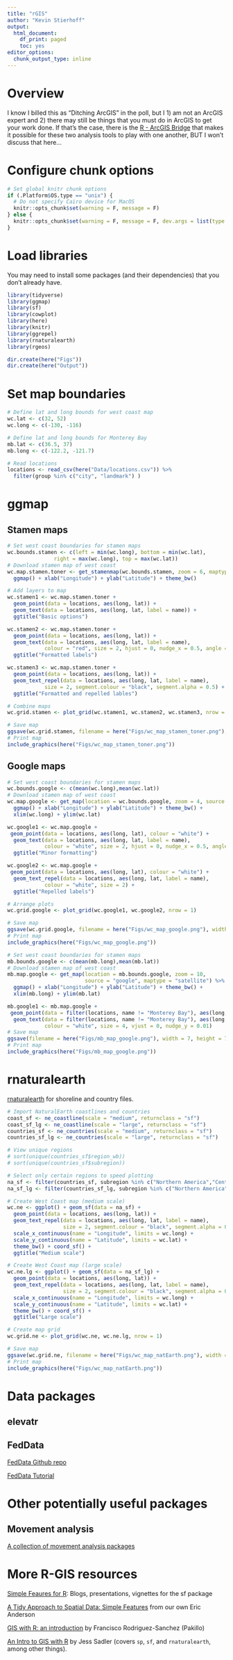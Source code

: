 ```yaml
---
title: "rGIS"
author: "Kevin Stierhoff"
output:
  html_document:
    df_print: paged
    toc: yes
editor_options:
  chunk_output_type: inline
---
```


# Overview
I know I billed this as "Ditching ArcGIS" in the poll, but I 1) am not an ArcGIS expert and 2) there may still be things that you must do in ArcGIS to get your work done. If that's the case, there is the [R - ArcGIS Bridge](https://r-arcgis.github.io/) that makes it possible for these two analysis tools to play with one another, BUT I won't discuss that here...

# Configure chunk options

```r
# Set global knitr chunk options
if (.Platform$OS.type == "unix") {
  # Do not specify Cairo device for MacOS
  knitr::opts_chunk$set(warning = F, message = F)
} else {
  knitr::opts_chunk$set(warning = F, message = F, dev.args = list(type = "cairo"))
}
```

# Load libraries
You may need to install some packages (and their dependencies) that you don't already have.

```r
library(tidyverse)
library(ggmap)
library(sf)
library(cowplot)
library(here)
library(knitr)
library(ggrepel)
library(rnaturalearth)
library(rgeos)
```

```r
dir.create(here("Figs"))
dir.create(here("Output"))
```


# Set map boundaries
```r
# Define lat and long bounds for west coast map
wc.lat <- c(32, 52)
wc.long <- c(-130, -116)

# Define lat and long bounds for Monterey Bay
mb.lat <- c(36.5, 37)
mb.long <- c(-122.2, -121.7)

# Read locations
locations <- read_csv(here("Data/locations.csv")) %>% 
  filter(group %in% c("city", "landmark") )
```

# ggmap
## Stamen maps

```r
# Set west coast boundaries for stamen maps
wc.bounds.stamen <- c(left = min(wc.long), bottom = min(wc.lat), 
               right = max(wc.long), top = max(wc.lat))
# Download stamen map of west coast
wc.map.stamen.toner <- get_stamenmap(wc.bounds.stamen, zoom = 6, maptype = "toner-lite") %>% 
  ggmap() + xlab("Longitude") + ylab("Latitude") + theme_bw()

# Add layers to map
wc.stamen1 <- wc.map.stamen.toner + 
  geom_point(data = locations, aes(long, lat)) +
  geom_text(data = locations, aes(long, lat, label = name)) + 
  ggtitle("Basic options")

wc.stamen2 <- wc.map.stamen.toner + 
  geom_point(data = locations, aes(long, lat)) +
  geom_text(data = locations, aes(long, lat, label = name), 
            colour = "red", size = 2, hjust = 0, nudge_x = 0.5, angle = 45) + 
  ggtitle("Formatted labels")

wc.stamen3 <- wc.map.stamen.toner + 
  geom_point(data = locations, aes(long, lat)) +
  geom_text_repel(data = locations, aes(long, lat, label = name), 
            size = 2, segment.colour = "black", segment.alpha = 0.5) +
  ggtitle("Formatted and repelled lables")

# Combine maps
wc.grid.stamen <- plot_grid(wc.stamen1, wc.stamen2, wc.stamen3, nrow = 1)

# Save map
ggsave(wc.grid.stamen, filename = here("Figs/wc_map_stamen_toner.png"), width = 12, height = 7)
# Print map
include_graphics(here("Figs/wc_map_stamen_toner.png"))
```

## Google maps

```r
# Set west coast boundaries for stamen maps
wc.bounds.google <- c(mean(wc.long),mean(wc.lat))
# Download stamen map of west coast
wc.map.google <- get_map(location = wc.bounds.google, zoom = 4, source = "google", maptype = "satellite") %>% 
  ggmap() + xlab("Longitude") + ylab("Latitude") + theme_bw() +
  xlim(wc.long) + ylim(wc.lat)

wc.google1 <- wc.map.google +
 geom_point(data = locations, aes(long, lat), colour = "white") +
  geom_text(data = locations, aes(long, lat, label = name), 
            colour = "white", size = 2, hjust = 0, nudge_x = 0.5, angle = 45) +
  ggtitle("Minor formatting")

wc.google2 <- wc.map.google +
 geom_point(data = locations, aes(long, lat), colour = "white") +
  geom_text_repel(data = locations, aes(long, lat, label = name), 
            colour = "white", size = 2) +
  ggtitle("Repelled labels")

# Arrange plots
wc.grid.google <- plot_grid(wc.google1, wc.google2, nrow = 1)

# Save map
ggsave(wc.grid.google, filename = here("Figs/wc_map_google.png"), width = 8, height = 7)
# Print map
include_graphics(here("Figs/wc_map_google.png"))
```

```r
# Set west coast boundaries for stamen maps
mb.bounds.google <- c(mean(mb.long),mean(mb.lat))
# Download stamen map of west coast
mb.map.google <- get_map(location = mb.bounds.google, zoom = 10, 
                         source = "google", maptype = "satellite") %>% 
  ggmap() + xlab("Longitude") + ylab("Latitude") + theme_bw() +
  xlim(mb.long) + ylim(mb.lat)

mb.google1 <- mb.map.google +
 geom_point(data = filter(locations, name != "Monterey Bay"), aes(long, lat), colour = "white") +
  geom_text(data = filter(locations, name != "Monterey Bay"), aes(long, lat, label = name), 
            colour = "white", size = 4, vjust = 0, nudge_y = 0.01)
# Save map
ggsave(filename = here("Figs/mb_map_google.png"), width = 7, height = 7)
# Print map
include_graphics(here("Figs/mb_map_google.png"))
```  

# rnaturalearth  

[rnaturalearth](https://www.jessesadler.com/post/gis-with-r-intro/?utm_content=buffer072ae&utm_medium=social&utm_source=twitter.com&utm_campaign=buffer) for shoreline and country files.

```r
# Import NaturalEarth coastlines and countries
coast_sf <- ne_coastline(scale = "medium", returnclass = "sf")
coast_sf_lg <- ne_coastline(scale = "large", returnclass = "sf")
countries_sf <- ne_countries(scale = "medium", returnclass = "sf")
countries_sf_lg <- ne_countries(scale = "large", returnclass = "sf")

# View unique regions
# sort(unique(countries_sf$region_wb))
# sort(unique(countries_sf$subregion))

# Select only certain regions to speed plotting
na_sf <- filter(countries_sf, subregion %in% c("Northern America","Central America")) 
na_sf_lg <- filter(countries_sf_lg, subregion %in% c("Northern America","Central America")) 

# Create West Coast map (medium scale)
wc.ne <- ggplot() + geom_sf(data = na_sf) +
  geom_point(data = locations, aes(long, lat)) +
  geom_text_repel(data = locations, aes(long, lat, label = name), 
                  size = 2, segment.colour = "black", segment.alpha = 0.5) +
  scale_x_continuous(name = "Longitude", limits = wc.long) + 
  scale_y_continuous(name = "Latitude", limits = wc.lat) +
  theme_bw() + coord_sf() +
  ggtitle("Medium scale")

# Create West Coast map (large scale)
wc.ne.lg <- ggplot() + geom_sf(data = na_sf_lg) +
  geom_point(data = locations, aes(long, lat)) +
  geom_text_repel(data = locations, aes(long, lat, label = name), 
                  size = 2, segment.colour = "black", segment.alpha = 0.5) +
  scale_x_continuous(name = "Longitude", limits = wc.long) + 
  scale_y_continuous(name = "Latitude", limits = wc.lat) +
  theme_bw() + coord_sf() +
  ggtitle("Large scale")

# Create map grid
wc.grid.ne <- plot_grid(wc.ne, wc.ne.lg, nrow = 1)

# Save map
ggsave(wc.grid.ne, filename = here("Figs/wc_map_natEarth.png"), width = 8, height = 7)
# Print map
include_graphics(here("Figs/wc_map_natEarth.png"))
```

# Data packages
## elevatr
[](https://github.com/usepa/elevatr)

## FedData
[FedData Github repo](https://github.com/ropensci/FedData)  

[FedData Tutorial](http://zevross.com/blog/2016/03/15/using-the-new-r-package-feddata-to-access-federal-open-datasets-including-interactive-graphics/)

# Other potentially useful packages
## Movement analysis
[A collection of movement analysis packages](https://gist.github.com/mdsumner/0a3cb0e58bf9d37b782943ac269e1eff)

# More R-GIS resources
[Simple Feaures for R](https://r-spatial.github.io/sf/): Blogs, presentations, vignettes for the sf package 

[A Tidy Approach to Spatial Data: Simple Features](https://eriqande.github.io/rep-res-eeb-2017/a-tidy-approach-to-spatial-data-simple-features.html) from our own Eric Anderson

[GIS with R: an introduction](https://github.com/Pakillo/GISwithR) by Francisco Rodriguez-Sanchez (Pakillo)

[An Intro to GIS with R](https://www.jessesadler.com/post/gis-with-r-intro/) by Jess Sadler (covers `sp`, `sf`, and `rnaturalearth`, among other things).